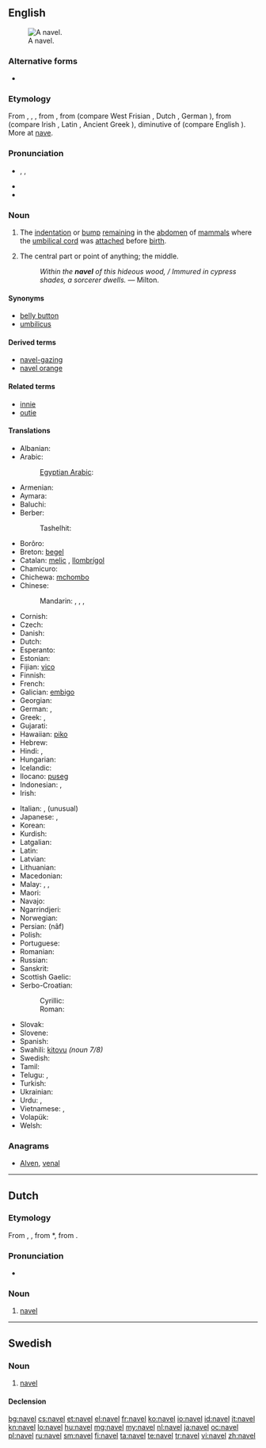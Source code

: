 ==English==
{{wikipedia}}
[[Image:Ombelico Femminile.jpg|thumb|A navel.]]

===Alternative forms===
* {{l|en|navil}} {{qualifier|obsolete}}

===Etymology===
From {{etyl|enm}}, {{term|navel|lang=enm}}, {{term|navele|lang=enm}}, from {{etyl|ang}} {{term|nafela|lang=ang}}, from {{proto|Germanic|nabalô|lang=en}} (compare West Frisian {{term|nâle|lang=fy}}, Dutch {{term|navel|lang=nl}}, German {{term|Nabel|lang=de}}), from {{proto|Indo-European|h₃nobʰilos}} (compare Irish {{term|imleac|lang=ga}}, Latin {{term|umbilicus|lang=la}}, Ancient Greek {{term|ὀμφαλός||tr=omphalós|lang=grc}}), diminutive of {{proto|Indo-European|title=|h₃nobʰ-}} (compare English {{term|nave|lang=en}}). More at [[nave]].

===Pronunciation===
* {{enPR|nā'vəl}}, {{IPA|/ˈneɪvəl/}}, {{X-SAMPA|/"neIv@l/}}
* {{rhymes|eɪvəl}}
* {{homophones|naval}}

===Noun===
{{en-noun}}

# {{anatomy}} The [[indentation]] or [[bump]] [[remain]]ing in the [[abdomen]] of [[mammal]]s where the [[umbilical cord]] was [[attach]]ed before [[birth]].
# The central part or point of anything; the middle.
#: ''Within the '''navel''' of this hideous wood, / Immured in cypress shades, a sorcerer dwells.'' &mdash; Milton.

====Synonyms====
* [[belly button]] {{qualifier|colloquial}}
* [[umbilicus]]

====Derived terms====
* [[navel-gazing]]
* [[navel orange]]

====Related terms====
* [[innie]]
* [[outie]]

====Translations====
{{trans-top|remnant of umbilical cord}}
* Albanian: {{t-|sq|kërthizë|f|xs=Albanian}}
* Arabic: {{t|ar|سرة|f|alt=سُرّة|tr=súrra}}
*: [[Egyptian Arabic]]: {{tø|arz|سرة|f|tr=sora|sc=Arab}}
* Armenian: {{t-|hy|պորտ|tr=port}}
* Aymara: {{t|ay|kururu}}
* Baluchi: {{tø|bal|ناپگ|tr=nápag}}
* Berber:
*: Tashelhit: {{tø|shi|abuḍ|m}}
* Borôro: {{tø|bor|künabo}}
* Breton: [[begel]]
* Catalan: [[melic]] {{m}}, [[llombrígol]] {{m}}
* Chamicuro: {{tø|ccc|mocho}}
* Chichewa: [[mchombo]]
* Chinese:
*: Mandarin: {{t|cmn|肚臍|sc=Hani}},  {{t|cmn|肚脐|tr=dùqí|sc=Hani}},  {{t-|cmn|臍|sc=Hani}},  {{t-|cmn|脐|tr=qí|sc=Hani}}
* Cornish: {{t+|kw|begel|m}}
* Czech: {{t+|cs|pupek|m}}
* Danish: {{t-|da|navle|c}}
* Dutch: {{t+|nl|navel|m}}
* Esperanto: {{t-|eo|umbiliko|xs=Esperanto}}
* Estonian: {{t-|et|naba}}
* Fijian: [[vico]]
* Finnish: {{t+|fi|napa}}
* French: {{t+|fr|nombril|m}}
* Galician: [[embigo]] {{m}}
* Georgian: {{t|ka|ჭიპი|tr=čʻipi|sc=Geor|xs=Georgian}}
* German: {{t+|de|Bauchnabel|m}}, {{t+|de|Nabel|m}}
* Greek: {{t+|el|ομφαλός|m|tr=omfalós}},  {{qualifier|colloquial}} {{t+|el|αφαλός|m|tr=afalós}}
* Gujarati: {{t|gu|નાભિ|sc=Gujr|tr=nābhi}}
* Hawaiian: [[piko]]
* Hebrew: {{t|he|טבור|tr=tabúr|sc=Hebr}}
* Hindi: {{t-|hi|नाभि|f|tr=nābhi|xs=Hindi}}, {{t|hi|नाफ़|f|tr=nāf|xs=Hindi}}
* Hungarian: {{t+|hu|köldök}}
* Icelandic: {{t+|is|nafli|m}}
* Ilocano: [[puseg]]
* Indonesian: {{t|id|pusat}}, {{t|id|pusar}}
* Irish: {{t|ga|imleac|f}}
{{trans-mid}}
* Italian: {{t|it|ombelico|m}}, (unusual) {{t|it|onfalo|m}}
* Japanese: {{t+|ja|臍|tr=[[へそ]], heso}},  {{t|ja|ネーブル|tr=nēburu}}
* Korean: {{t|ko|배꼽|tr=baeggop}}
* Kurdish: {{t+|ku|navik|f}}
* Latgalian: {{tø|ltg|pupona}}
* Latin: {{t-|la|umbilicus|m}}
* Latvian: {{t|lv|naba}}
* Lithuanian: {{t|lt|bamba}}
* Macedonian: {{t-|mk|папок|m}}
* Malay: {{t|ms|pusat}}, {{t|ms|pusar}}, {{t|ms|pusar}}
* Maori: {{t-|mi|pito|xs=Maori}}
* Navajo: {{tø|nv|atsʼééʼ}}
* Ngarrindjeri: {{tø|nay|pulanggi}}
* Norwegian: {{t-|no|navle|m}}
* Persian: {{fa-Arab|[[ناف]]}} (nâf)
* Polish: {{t+|pl|pępek|m}}
* Portuguese: {{t+|pt|umbigo|m}}
* Romanian: {{t+|ro|buric|n}}
* Russian: {{t+|ru|пупок|m|tr=pupók}}
* Sanskrit: {{t-|sa|नाभि|f|tr=nābhi|xs=Sanskrit}}
* Scottish Gaelic: {{t+|gd|imleag|f}}
* Serbo-Croatian:
*: Cyrillic: {{t|sh|пупак|alt=пу̏пак|m|sc=Cyrl}}
*: Roman: {{t|sh|pupak|alt=pȕpak|m}}
* Slovak: {{t|sk|pupok|m}}
* Slovene: {{t+|sl|popek|m|alt=pópek}}
* Spanish: {{t+|es|ombligo|m}}
* Swahili: [[kitovu]] ''(noun 7/8)''
* Swedish: {{t-|sv|navel|c}}
* Tamil: {{t|ta|தொப்புள்|tr=toppul}}
* Telugu: {{t+|te|నాభి|tr=nAbhi}}, {{t+|te|బొడ్డు|tr=boDDu}}
* Turkish: {{t|tr|göbek}}
* Ukrainian: {{t-|uk|пупок|m|tr=pupók|xs=Ukrainian}}
* Urdu: {{t|ur|نابھی|f|tr=nābhi}}, {{t|ur|ناف|f|tr=nāf}}
* Vietnamese: {{t+|vi|rốn|xs=Vietnamese}},  {{t-|vi|rún|xs=Vietnamese}}
* Volapük: {{t|vo|numbril}}
* Welsh: {{t+|cy|bogail}}
{{trans-bottom}}

===Anagrams===
* [[Alven#English|Alven]], [[venal#English|venal]]

----

==Dutch==

===Etymology===
From {{etyl|dum|nl}} {{term|navele|lang=dum}}, {{term|navel|lang=dum}}, from {{etyl|odt|nl}} *{{term||navalo|lang=odt}}, from {{proto|Germanic|nabalô|lang=nl}}.

===Pronunciation===
* {{audio|Nl-navel.ogg|audio}}

===Noun===
{{nl-noun|m|navels|naveltje}}

# [[#English|navel]]

----

==Swedish==
{{wikipedia|lang=sv}}

===Noun===
{{sv-noun|g=c}}

# [[#English|navel]]

====Declension====
{{sv-noun-irreg-c|navel|naveln|navlar|navlarna}}

[[bg:navel]]
[[cs:navel]]
[[et:navel]]
[[el:navel]]
[[fr:navel]]
[[ko:navel]]
[[io:navel]]
[[id:navel]]
[[it:navel]]
[[kn:navel]]
[[lo:navel]]
[[hu:navel]]
[[mg:navel]]
[[my:navel]]
[[nl:navel]]
[[ja:navel]]
[[oc:navel]]
[[pl:navel]]
[[ru:navel]]
[[sm:navel]]
[[fi:navel]]
[[ta:navel]]
[[te:navel]]
[[tr:navel]]
[[vi:navel]]
[[zh:navel]]